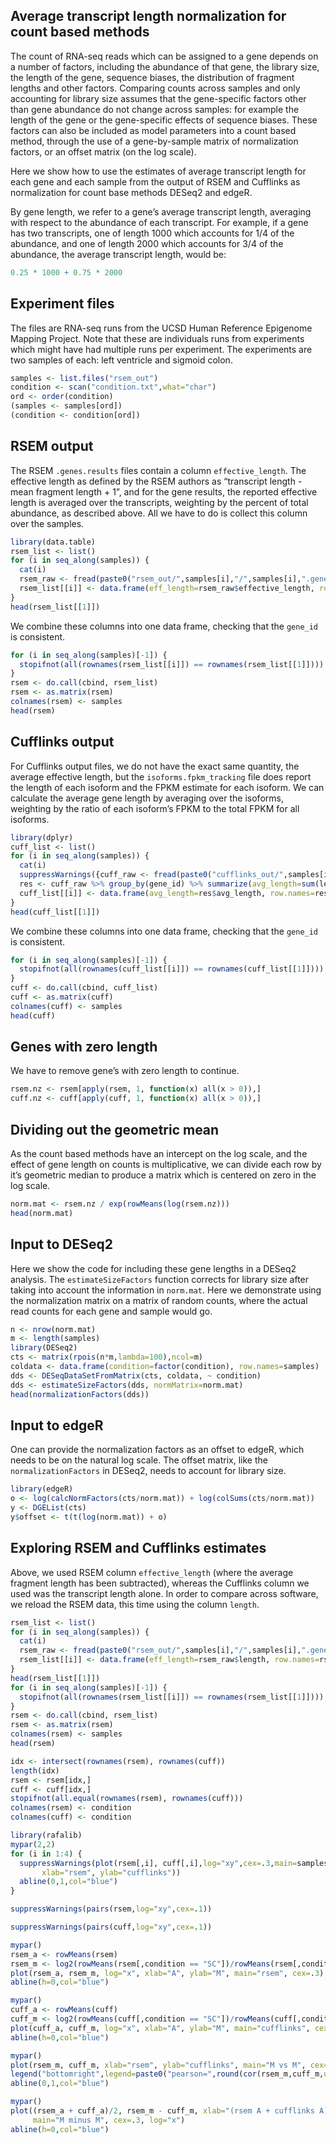 ## Average transcript length normalization for count based methods

The count of RNA-seq reads which can be assigned to a gene depends on
a number of factors, including the abundance of that gene, the library
size, the length of the gene, sequence biases, the distribution of
fragment lengths and other factors. Comparing counts across samples and only
accounting for library size assumes that the gene-specific factors
other than gene abundance do not change across samples: for example
the length of the gene or the gene-specific effects of sequence
biases. These factors can also be included as model parameters into a
count based method, through the use of a gene-by-sample matrix of
normalization factors, or an offset matrix (on the log scale).

Here we show how to use the estimates of average transcript length for each
gene and each sample from the output of RSEM and Cufflinks as
normalization for count base methods DESeq2 and edgeR.

By gene length, we refer to a gene's average transcript
length, averaging with respect to the abundance of each
transcript. For example, if a gene has two transcripts, one of length
1000 which accounts for 1/4 of the abundance, and one of length 2000
which accounts for 3/4 of the abundance, the average transcript length, would be:

```r
0.25 * 1000 + 0.75 * 2000
```

## Experiment files

The files are RNA-seq runs from the UCSD Human Reference Epigenome
Mapping Project. Note that these are individuals runs from experiments
which might have had multiple runs per experiment.
The experiments are two samples of each: left ventricle and sigmoid colon.

```r
samples <- list.files("rsem_out")
condition <- scan("condition.txt",what="char")
ord <- order(condition)
(samples <- samples[ord])
(condition <- condition[ord])
```

## RSEM output

The RSEM `.genes.results` files contain a column
`effective_length`. The effective length as defined by the RSEM
authors as "transcript length - mean fragment length + 1", and for the
gene results, the reported effective length is averaged over the
transcripts, weighting by the percent of total abundance, as described above.
All we have to do is collect this column over the samples.

```r
library(data.table)
rsem_list <- list()
for (i in seq_along(samples)) {
  cat(i)
  rsem_raw <- fread(paste0("rsem_out/",samples[i],"/",samples[i],".genes.results"))
  rsem_list[[i]] <- data.frame(eff_length=rsem_raw$effective_length, row.names=rsem_raw$gene_id)
}
head(rsem_list[[1]])
```

We combine these columns into one data frame, checking that the
`gene_id` is consistent.

```r
for (i in seq_along(samples)[-1]) {
  stopifnot(all(rownames(rsem_list[[i]]) == rownames(rsem_list[[1]])))
}
rsem <- do.call(cbind, rsem_list)
rsem <- as.matrix(rsem)
colnames(rsem) <- samples
head(rsem)
```

## Cufflinks output

For Cufflinks output files, we do not have the exact same
quantity, the average effective length, but the `isoforms.fpkm_tracking` file does
report the length of each isoform and the FPKM estimate for each
isoform. We can calculate the average gene length by averaging over
the isoforms, weighting by the ratio of each isoform's FPKM to the total
FPKM for all isoforms.

```r
library(dplyr)
cuff_list <- list()
for (i in seq_along(samples)) {
  cat(i)
  suppressWarnings({cuff_raw <- fread(paste0("cufflinks_out/",samples[i],"/isoforms.fpkm_tracking"))})
  res <- cuff_raw %>% group_by(gene_id) %>% summarize(avg_length=sum(length*FPKM)/sum(FPKM))
  cuff_list[[i]] <- data.frame(avg_length=res$avg_length, row.names=res$gene_id)
}
head(cuff_list[[1]])
```

We combine these columns into one data frame, checking that the
`gene_id` is consistent.

```r
for (i in seq_along(samples)[-1]) {
  stopifnot(all(rownames(cuff_list[[i]]) == rownames(cuff_list[[1]])))
}
cuff <- do.call(cbind, cuff_list)
cuff <- as.matrix(cuff)
colnames(cuff) <- samples
head(cuff)
```

## Genes with zero length

We have to remove gene's with zero length to continue.

```r
rsem.nz <- rsem[apply(rsem, 1, function(x) all(x > 0)),]
cuff.nz <- cuff[apply(cuff, 1, function(x) all(x > 0)),]
```

## Dividing out the geometric mean

As the count based methods have an intercept on the log scale, and 
the effect of gene length on counts is multiplicative, we can
divide each row by it's geometric median to produce a matrix which is
centered on zero in the log scale.

```r
norm.mat <- rsem.nz / exp(rowMeans(log(rsem.nz)))
head(norm.mat)
```

## Input to DESeq2

Here we show the code for including these gene lengths in a
DESeq2 analysis. The `estimateSizeFactors` function corrects for
library size after taking into account the information in `norm.mat`.
Here we demonstrate using the normalization matrix on a matrix of
random counts, where the actual read counts for each gene and sample
would go.

```r
n <- nrow(norm.mat)
m <- length(samples)
library(DESeq2)
cts <- matrix(rpois(n*m,lambda=100),ncol=m)
coldata <- data.frame(condition=factor(condition), row.names=samples)
dds <- DESeqDataSetFromMatrix(cts, coldata, ~ condition)
dds <- estimateSizeFactors(dds, normMatrix=norm.mat)
head(normalizationFactors(dds))
```

## Input to edgeR

One can provide the normalization factors as an offset to edgeR, which
needs to be on the natural log scale.  The offset matrix, like the
`normalizationFactors` in DESeq2, needs to account for library size.

```r
library(edgeR)
o <- log(calcNormFactors(cts/norm.mat)) + log(colSums(cts/norm.mat))
y <- DGEList(cts)
y$offset <- t(t(log(norm.mat)) + o)
```

## Exploring RSEM and Cufflinks estimates

Above, we used RSEM column `effective_length`
(where the average fragment length has been subtracted),
whereas the Cufflinks column we used was the transcript length alone.
In order to compare across software, we reload the RSEM data, this time using the
column `length`.

```r
rsem_list <- list()
for (i in seq_along(samples)) {
  cat(i)
  rsem_raw <- fread(paste0("rsem_out/",samples[i],"/",samples[i],".genes.results"))
  rsem_list[[i]] <- data.frame(eff_length=rsem_raw$length, row.names=rsem_raw$gene_id)
}
head(rsem_list[[1]])
for (i in seq_along(samples)[-1]) {
  stopifnot(all(rownames(rsem_list[[i]]) == rownames(rsem_list[[1]])))
}
rsem <- do.call(cbind, rsem_list)
rsem <- as.matrix(rsem)
colnames(rsem) <- samples
head(rsem)
```

```r
idx <- intersect(rownames(rsem), rownames(cuff))
length(idx)
rsem <- rsem[idx,]
cuff <- cuff[idx,]
stopifnot(all.equal(rownames(rsem), rownames(cuff)))
colnames(rsem) <- condition
colnames(cuff) <- condition
```

```r
library(rafalib)
mypar(2,2)
for (i in 1:4) {
  suppressWarnings(plot(rsem[,i], cuff[,i],log="xy",cex=.3,main=samples[i],
       xlab="rsem", ylab="cufflinks"))
  abline(0,1,col="blue")
}
```

```r
suppressWarnings(pairs(rsem,log="xy",cex=.1))
```

```r
suppressWarnings(pairs(cuff,log="xy",cex=.1))
```

```r
mypar()
rsem_a <- rowMeans(rsem)
rsem_m <- log2(rowMeans(rsem[,condition == "SC"])/rowMeans(rsem[,condition == "LV"]))
plot(rsem_a, rsem_m, log="x", xlab="A", ylab="M", main="rsem", cex=.3)
abline(h=0,col="blue")
```

```r
mypar()
cuff_a <- rowMeans(cuff)
cuff_m <- log2(rowMeans(cuff[,condition == "SC"])/rowMeans(cuff[,condition == "LV"]))
plot(cuff_a, cuff_m, log="x", xlab="A", ylab="M", main="cufflinks", cex=.3)
abline(h=0,col="blue")
```

```r
mypar()
plot(rsem_m, cuff_m, xlab="rsem", ylab="cufflinks", main="M vs M", cex=.3)
legend("bottomright",legend=paste0("pearson=",round(cor(rsem_m,cuff_m,use="complete"),2)),inset=.05)
abline(0,1,col="blue")
```

```r
mypar()
plot((rsem_a + cuff_a)/2, rsem_m - cuff_m, xlab="(rsem A + cufflinks A)/2", ylab="rsem M - cufflinks M",
     main="M minus M", cex=.3, log="x")
abline(h=0,col="blue")
```
